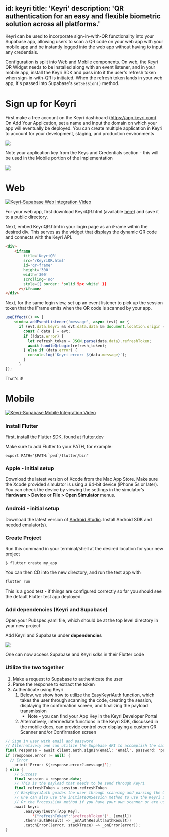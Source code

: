 
id: keyri
title: 'Keyri'
description: 'QR authentication for an easy and flexible biometric solution across all platforms.'
---

Keyri can be used to incorporate sign-in-with-QR functionality into your Supabase app, allowing users to scan a QR code on your web app with your mobile app and be instantly logged into the web app without having to input any credentials.

Configuration is split into Web and Mobile components. On web, the Keyri QR Widget needs to be installed along with an event listener, and in your mobile app, install the Keyri SDK and pass into it the user's refresh token when sign-in-with-QR is initiated. When the refresh token lands in your web app, it's passed into Supabase's `setSession()` method.

# Sign up for Keyri

First make a free account on the Keyri dashboard (<https://app.keyri.com>). On Add Your Application, set a name and input the domain on which your app will eventually be deployed. You can create multiple application in Keyri to account for your development, staging, and production environments

![](https://archbee-image-uploads.s3.amazonaws.com/FQ4YmCkDokMJylbTAsoOR/HvTIja3KfgKUIMiNVKAqP_screen-shot-2022-10-13-at-21524-pm.png)

Note your application key from the Keys and Credentials section - this will be used in the Mobile portion of the implementation

![](https://archbee-image-uploads.s3.amazonaws.com/FQ4YmCkDokMJylbTAsoOR/KnD6LkWs-PUDtTS1sT9Rz_screen-shot-2022-10-13-at-21746-pm.png)

# Web

[![Keyri-Supabase Web Integration Video](http://img.youtube.com/vi/jrjrcpc2PFQ/0.jpg)](http://www.youtube.com/watch?v=jrjrcpc2PFQ 'Supabase & Keyri | Web Integration Overview')

For your web app, first download KeyriQR.html (available [here](https://raw.githubusercontent.com/Keyri-Co/library-keyri-connect/main/KeyriQR.html)) and save it to a public directory.

Next, embed KeyriQR.html in your login page as an iFrame within the desired div. This serves as the widget that displays the dynamic QR code and connects with the Keyri API.

```html
<div>
    <iframe
        title='KeyriQR'
        src='/KeyriQR.html'
        id='qr-frame'
        height='300'
        width='300'
        scrolling='no'
        style={{ border: 'solid 5px white' }}
      ></iframe>
</div>
```

Next, for the same login view, set up an event listener to pick up the session token that the iFrame emits when the QR code is scanned by your app.

```javascript
useEffect(() => {
    window.addEventListener('message', async (evt) => {
      if (evt.data.keyri && evt.data.data && document.location.origin == evt.origin) {
        const { data } = evt;
        if (!data.error) {
          let refresh_token = JSON.parse(data.data).refreshToken;
          await handleQrLogin(refresh_token);
        } else if (data.error) {
          console.log(`Keyri error: ${data.message}`);
        }
      }
});
```

That's it!

# Mobile

[![Keyri-Supabase Mobile Integration Video](http://img.youtube.com/vi/oGMsSKyh6tc/0.jpg)](http://www.youtube.com/watch?v=oGMsSKyh6tc 'Supabase & Keyri | Mobile Integration Overview')

### Install Flutter

First, install the Flutter SDK, found at flutter.dev

Make sure to add Flutter to your PATH, for example:&#x20;

```shell
export PATH="$PATH:`pwd`/flutter/bin"
```

### Apple - initial setup

Download the latest version of Xcode from the Mac App Store. Make sure the Xcode provided simulator is using a 64-bit device (iPhone 5s or later). You can check the device by viewing the settings in the simulator’s **Hardware > Device** or **File > Open Simulator** menus.

### Android - initial setup

Download the latest version of [Android Studio](https://developer.android.com/studio). Install Android SDK and needed emulator(s).

### Create Project

Run this command in your terminal/shell at the desired location for your new project

```shell
$ flutter create my_app
```

You can then CD into the new directory, and run the test app with&#x20;

```shell
flutter run
```

This is a good test - if things are configured correctly so far you should see the default Flutter test app deployed.

### Add dependencies (Keyri and Supabase)

Open your Pubspec.yaml file, which should be at the top level directory in your new project

Add Keyri and Supabase under **dependencies**

![](https://archbee-image-uploads.s3.amazonaws.com/FQ4YmCkDokMJylbTAsoOR/jlAfOTEchuZpBq8TeXhJZ_screen-shot-2022-09-29-at-060908.png)

One can now access Supabase and Keyri sdks in their Flutter code

### Utilize the two together

1.  Make a request to Supabase to authenticate the user
2.  Parse the response to extract the token
3.  Authenticate using Keyri
    1.  Below, we show how to utilize the EasyKeyriAuth function, which takes the user through scanning the code, creating the session, displaying the confirmation screen, and finalizing the payload transmission
        - Note - you can find your App Key in the Keyri Developer Portal​
    2.  Alternatively, intermediate functions in the Keyri SDK, discussed in the mobile docs, can provide control over displaying a custom QR Scanner and/or Confirmation screen

```kotlin
// Sign in user with email and password
// Alternatively one can utilize the Supabase API to accomplish the same thing
final response = await client.auth.signIn(email: 'email', password: 'password');
if (response.error != null) {
  // Error
    print('Error: ${response.error?.message}');
} else {
    // Success
    final session = response.data;
    // This is the payload that needs to be send through Keyri
    final refreshToken = session.refreshToken
    // EasyKeyriAuth guides the user through scanning and parsing the QR, confirming the session, and configuring the payload
    // One can also use the initiateQRSession method to use the Keyri Scanner with a custom Confirmation screen
    // Or the ProcessLink method if you have your own scanner or are using deep linking
    await keyri
        .easyKeyriAuth([App Key],
            '{"refreshToken":"$refreshToken"}', [email])
        .then((authResult) => _onAuthResult(authResult))
        .catchError((error, stackTrace) => _onError(error));
}
```
